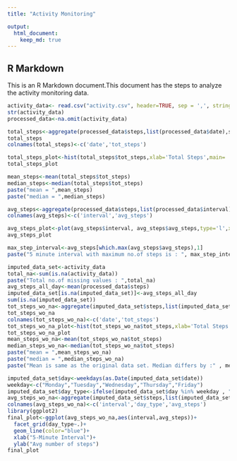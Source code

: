 ```yaml
---
title: "Activity Monitoring"

output: 
  html_document: 
    keep_md: true 
---
```



## R Markdown

This is an R Markdown document.This document has the steps to analyze the activity monitoring data. 

```r
activity_data<- read.csv("activity.csv", header=TRUE, sep = ',', stringsAsFactors = FALSE)
str(activity_data)
processed_data<-na.omit(activity_data)

```

```r
total_steps<-aggregate(processed_data$steps,list(processed_data$date),sum)
total_steps
colnames(total_steps)<-c('date','tot_steps')

```


```r
total_steps_plot<-hist(total_steps$tot_steps,xlab='Total Steps',main= 'Total Steps across all day',col='light blue')
total_steps_plot

```

```r
mean_steps<-mean(total_steps$tot_steps)
median_steps<-median(total_steps$tot_steps)
paste("mean = ",mean_steps)
paste("median = ",median_steps)

```

```r
avg_steps<-aggregate(processed_data$steps,list(processed_data$interval),mean)
colnames(avg_steps)<-c('interval','avg_steps')
```

```r
avg_steps_plot<-plot(avg_steps$interval, avg_steps$avg_steps,type='l',xlab='Interval',ylab= 'Average steps', main= 'Average Steps across all day',col='blue')
avg_steps_plot

```

```r
max_step_interval<-avg_steps[which.max(avg_steps$avg_steps),1]
paste("5 minute interval with maximum no.of steps is : ", max_step_interval)
```

```r
imputed_data_set<-activity_data
total_na<-sum(is.na(activity_data))
paste("Total no.of missing values : ",total_na)
avg_steps_all_day<-mean(processed_data$steps)
imputed_data_set[is.na(imputed_data_set)]<-avg_steps_all_day
sum(is.na(imputed_data_set))
tot_steps_wo_na<-aggregate(imputed_data_set$steps,list(imputed_data_set$date),sum)
tot_steps_wo_na
colnames(tot_steps_wo_na)<-c('date','tot_steps')
tot_steps_wo_na_plot<-hist(tot_steps_wo_na$tot_steps,xlab='Total Steps',main= 'Total Steps across all day',col='orange')
tot_steps_wo_na_plot
mean_steps_wo_na<-mean(tot_steps_wo_na$tot_steps)
median_steps_wo_na<-median(tot_steps_wo_na$tot_steps)
paste("mean = ",mean_steps_wo_na)
paste("median = ",median_steps_wo_na)
paste("Mean is same as the original data set. Median differs by :" , median_steps_wo_na-median_steps)
```

```r
imputed_data_set$day<-weekdays(as.Date(imputed_data_set$date))
weekday<-c("Monday","Tuesday","Wednesday","Thursday","Friday")
imputed_data_set$day_type<-ifelse(imputed_data_set$day %in% weekday , "Weekday", "Weekend")
avg_steps_wo_na<-aggregate(imputed_data_set$steps,list(imputed_data_set$interval,imputed_data_set$day_type),mean)
colnames(avg_steps_wo_na)<-c('interval','day_type','avg_steps')
library(ggplot2)
final_plot<-ggplot(avg_steps_wo_na,aes(interval,avg_steps))+
  facet_grid(day_type~.)+
  geom_line(color="blue")+
  xlab("5-Minute Interval")+
  ylab("Avg number of steps")
final_plot
  
```